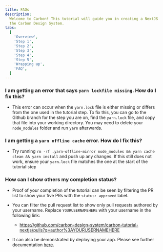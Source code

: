 ```yaml
---
title: FAQs
description:
  Welcome to Carbon! This tutorial will guide you in creating a NextJS app with
  the Carbon Design System.
tabs:
  [
    'Overview',
    'Step 1',
    'Step 2',
    'Step 3',
    'Step 4',
    'Step 5',
    'Wrapping up',
    'FAQ',
  ]
---
```


### I am getting an error that says <span className='tutorial-faq-header-code'>`yarn lockfile missing`</span>. How do I fix this?

- This error can occur when the `yarn.lock` file is either missing or differs
  from the one used in the tutorial step. To fix this, you can go to the Github
  branch for the step you are on, find the `yarn.lock` file, and copy that file
  into your working directory. You may need to delete your `node_modules` folder
  and run `yarn` afterwards.

### I am getting a <span className='tutorial-faq-header-code'>`yarn offline cache`</span> error. How do I fix this?

- Try running
  `rm -rf .yarn-offline-mirror node_modules && yarn cache clean && yarn install`
  and push up any changes. If this still does not work, ensure your `yarn.lock`
  file matches the one at the start of the tutorial step

### How can I show others my completion status?

- Proof of your completion of the tutorial can be seen by filtering the PR list
  to show your five PRs with the `status: approved` label.

- You can filter the pull request list to show only pull requests authored by
  your username. Replace `YOURUSERNAMEHERE` with your username in the following
  link:

  - https://github.com/carbon-design-system/carbon-tutorial-nextjs/pulls?q=author%3AYOURUSERNAMEHERE

- It can also be demonstrated by deploying your app. Please see further
documentation
[here](/developing/next-tutorial/step-5#build-for-production-and-deploy).
